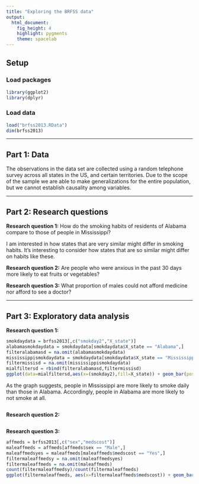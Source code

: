 ```yaml
---
title: "Exploring the BRFSS data"
output: 
  html_document: 
    fig_height: 4
    highlight: pygments
    theme: spacelab
---
```


## Setup

### Load packages

```r
library(ggplot2)
library(dplyr)
```

### Load data

```r
load("brfss2013.RData")
dim(brfss2013)
```



* * *

## Part 1: Data
The observations in the data set are collected using a random telephone survey across all states in the US, and certain territories. Due to the scope of the sample we are able to make generalizations for the entire population, but we cannot establish causality among variables.

* * *

## Part 2: Research questions

**Research question 1:** How do the smoking habits of residents of Alabama compare to those of people in Mississippi?

I am interested in how states that are very similar might differ in smoking habits. It's interesting to consider how states that are so similar might differ on habits like these.

**Research question 2:** Are people who were anxious in the past 30 days more likely to eat fruits or vegetables?

**Research question 3:** What proportion of males could not afford medicine nor afford to see a doctor?


* * *

## Part 3: Exploratory data analysis

**Research question 1:**

```r
smokdaydata = brfss2013[,c("smokday2","X_state")]
alabamasmokdaydata = smokdaydata[smokdaydata$X_state == "Alabama",]
filteralabamasd = na.omit(alabamasmokdaydata)
mississippismokdaydata = smokdaydata[smokdaydata$X_state == "Mississippi",]
filtermissisd = na.omit(mississippismokdaydata)
mialfiltersd = rbind(filteralabamasd,filtermissisd)
ggplot(data=mialfiltersd,aes(x=(smokday2),fill=X_state)) + geom_bar(position = "dodge") + xlab("How often respondents smoked in the past 30 days") + ggtitle("Smoking habits in Alabama and Mississippi")
```

As the graph suggests, people in Mississippi are more likely to smoke daily than those in Alabama. Accordingly, people in Alabama are more likely to not smoke at all.

```r

```



**Research question 2:**

```r

```



**Research question 3:**

```r
affmeds = brfss2013[,c("sex","medscost")]
maleaffmeds = affmeds[affmeds$sex == "Male",]
maleaffmedsyes = maleaffmeds[maleaffmeds$medscost == "Yes",]
filtermaleaffmedsy = na.omit(maleaffmedsyes)
filtermaleaffmeds = na.omit(maleaffmeds)
count(filtermaleaffmedsy)/count(filtermaleaffmeds)
ggplot(filtermaleaffmeds, aes(x=filtermaleaffmeds$medscost)) + geom_bar(position = "dodge") + xlab("Could not get medicine due to cost") + ggtitle("Males nationwide who couldn't afford medication due to cost")
```


